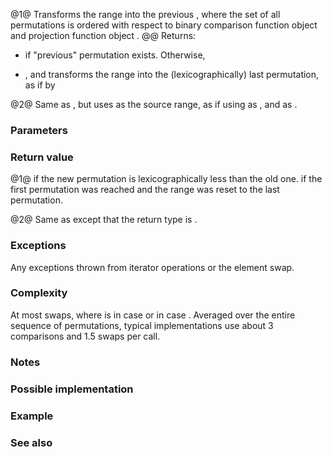 {{cpp/ranges/title|prev_permutation|prev_permutation_result}}
{{cpp/algorithm/ranges/navbar}}
{{dcl begin}}
{{dcl header|algorithm}}
{{dcl h|Call signature}}
{{dcl|num=1|since=c++20|1=
template&lt; std::bidirectional_iterator I, std::sentinel_for&lt;I&gt; S,
          class Comp = ranges::less, class Proj = std::identity &gt;
requires std::sortable&lt;I, Comp, Proj&gt;
constexpr prev_permutation_result&lt;I&gt;
    prev_permutation( I first, S last, Comp comp = {}, Proj proj = {} );
}}
{{dcl|num=2|since=c++20|1=
template&lt; ranges::bidirectional_range R, class Comp = ranges::less,
          class Proj = std::identity &gt;
requires std::sortable&lt;ranges::iterator_t&lt;R&gt;, Comp, Proj&gt;
constexpr prev_permutation_result&lt;ranges::borrowed_iterator_t&lt;R&gt;&gt;
    prev_permutation( R&amp;&amp; r, Comp comp = {}, Proj proj = {} );
}}
{{dcl h|Helper type}}
{{dcl|since=c++20|num=3|1=
template&lt; class I &gt;
using prev_permutation_result = ranges::in_found_result&lt;I&gt;;
}}
{{dcl end}}

@1@ Transforms the range {{range|first|last}} into the previous {{enwiki|permutation}}, where the set of all permutations is ordered {{enwiki|Lexicographic order|lexicographically}} with respect to binary comparison function object {{c|comp}} and projection function object {{c|proj}}.
@@ Returns:
* {{c|{last, true}&lt;!----&gt;}} if "previous" permutation exists. Otherwise,
* {{c|{last, false}&lt;!----&gt;}}, and transforms the range into the (lexicographically) last permutation, as if by
{{source|
ranges::sort(first, last, comp, proj);
ranges::reverse(first, last);
}}

@2@ Same as {{v|1}}, but uses {{c|r}} as the source range, as if using {{c|ranges::begin(r)}} as {{c|first}}, and {{c|ranges::end(r)}} as {{c|last}}.

{{cpp/ranges/niebloid}}

===Parameters===
{{par begin}}
{{par|first, last|the range of elements to "permute"}}
{{par|r|the range of elements to "permute"}}
{{par|comp|comparison function object which returns {{c|true}} if the first argument is less than the second}}
{{par|proj|projection to apply to the elements}}
{{par end}}

===Return value===
@1@ {{c|ranges::prev_permutation_result&lt;I&gt;{last, true}&lt;!----&gt;}} if the new permutation is lexicographically less than the old one. {{c|ranges::prev_permutation_result&lt;I&gt;{last, false}&lt;!----&gt;}} if the first permutation was reached and the range was reset to the last permutation.

@2@ Same as {{v|1}} except that the return type is {{c|ranges::prev_permutation_result&lt;ranges::borrowed_iterator_t&lt;R&gt;&gt;}}.

===Exceptions===
Any exceptions thrown from iterator operations or the element swap.

===Complexity===
At most {{mathjax-or|\(\scriptsize N/2\)|N / 2}} swaps, where {{mathjax-or|\(\scriptsize N\)|N}} is {{c|ranges::distance(first, last)}} in case {{v|1}} or {{c|ranges::distance(r)}} in case {{v|2}}. Averaged over the entire sequence of permutations, typical implementations use about 3 comparisons and 1.5 swaps per call.

===Notes===
{{cpp/algorithm/notes swap vectorization}}

===Possible implementation===
{{eq fun|1=
struct prev_permutation_fn
{
    template&lt;std::bidirectional_iterator I, std::sentinel_for&lt;I&gt; S,
             class Comp = ranges::less, class Proj = std::identity&gt;
    requires std::sortable&lt;I, Comp, Proj&gt;
    constexpr ranges::prev_permutation_result&lt;I&gt;
        operator()(I first, S last, Comp comp = {}, Proj proj = {}) const
    {
        // check that the sequence has at least two elements
        if (first == last)
            return {std::move(first), false};
        auto i{first};
        ++i;
        if (i == last)
            return {std::move(i), false};
        auto i_last{ranges::next(first, last)};
        i = i_last;
        --i;
        // main "permutating" loop
        for (;;)
        {
            auto i1{i};
            --i;
            if (std::invoke(comp, std::invoke(proj, *i1), std::invoke(proj, *i)))
            {
                auto j{i_last};
                while (!std::invoke(comp, std::invoke(proj, *--j), std::invoke(proj, *i)))
                    ;
                ranges::iter_swap(i, j);
                ranges::reverse(i1, last);
                return {std::move(i_last), true};
            }
            // permutation "space" is exhausted
            if (i == first)
            {
                ranges::reverse(first, last);
                return {std::move(i_last), false};
            }
        }
    }

    template&lt;ranges::bidirectional_range R, class Comp = ranges::less,
             class Proj = std::identity&gt;
    requires std::sortable&lt;ranges::iterator_t&lt;R&gt;, Comp, Proj&gt;
    constexpr ranges::prev_permutation_result&lt;ranges::borrowed_iterator_t&lt;R&gt;&gt;
        operator()(R&amp;&amp; r, Comp comp = {}, Proj proj = {}) const
    {
        return (*this)(ranges::begin(r), ranges::end(r),
                       std::move(comp), std::move(proj));
    }
};

inline constexpr prev_permutation_fn prev_permutation {};
}}

===Example===
{{example
|code=
#include &lt;algorithm&gt;
#include &lt;array&gt;
#include &lt;compare&gt;
#include &lt;functional&gt;
#include &lt;iostream&gt;
#include &lt;string&gt;

struct S
{
    char c{};
    int i{};
    auto operator&lt;=&gt;(const S&amp;) const = default;
    friend std::ostream&amp; operator&lt;&lt;(std::ostream&amp; os, const S&amp; s)
    {
        return os &lt;&lt; "{'" &lt;&lt; s.c &lt;&lt; "', " &lt;&lt; s.i &lt;&lt; "}";
    }
};

auto print = [](auto const&amp; v, char term = ' ')
{
    std::cout &lt;&lt; "{ ";
    for (const auto&amp; e : v)
        std::cout &lt;&lt; e &lt;&lt; ' ';
    std::cout &lt;&lt; '}' &lt;&lt; term;
};

int main()
{
    std::cout &lt;&lt; "Generate all permutations (iterators case):\n";
    std::string s{"cba"};
    do print(s);
    while (std::ranges::prev_permutation(s.begin(), s.end()).found);

    std::cout &lt;&lt; "\nGenerate all permutations (range case):\n";
    std::array a{'c', 'b', 'a'};
    do print(a);
    while (std::ranges::prev_permutation(a).found);

    std::cout &lt;&lt; "\nGenerate all permutations using comparator:\n";
    using namespace std::literals;
    std::array z{"▁"s, "▄"s, "█"s};
    do print(z);
    while (std::ranges::prev_permutation(z, std::greater()).found);

    std::cout &lt;&lt; "\nGenerate all permutations using projection:\n";
    std::array&lt;S, 3&gt; r{S{'C',1}, S{'B',2}, S{'A',3}&lt;!----&gt;};
    do print(r, '\n');
    while (std::ranges::prev_permutation(r, {}, &amp;S::c).found);
}
|output=
Generate all permutations (iterators case):
{ c b a } { c a b } { b c a } { b a c } { a c b } { a b c }
Generate all permutations (range case):
{ c b a } { c a b } { b c a } { b a c } { a c b } { a b c }
Generate all permutations using comparator:
{ ▁ ▄ █ } { ▁ █ ▄ } { ▄ ▁ █ } { ▄ █ ▁ } { █ ▁ ▄ } { █ ▄ ▁ }
Generate all permutations using projection:
{ {'C', 1} {'B', 2} {'A', 3} }
{ {'C', 1} {'A', 3} {'B', 2} }
{ {'B', 2} {'C', 1} {'A', 3} }
{ {'B', 2} {'A', 3} {'C', 1} }
{ {'A', 3} {'C', 1} {'B', 2} }
{ {'A', 3} {'B', 2} {'C', 1} }
}}

===See also===
{{dsc begin}}
{{dsc inc|cpp/algorithm/ranges/dsc next_permutation}}
{{dsc inc|cpp/algorithm/ranges/dsc is_permutation}}
{{dsc inc|cpp/algorithm/dsc next_permutation}}
{{dsc inc|cpp/algorithm/dsc prev_permutation}}
{{dsc inc|cpp/algorithm/dsc is_permutation}}
{{dsc end}}

{{langlinks|de|es|fr|it|ja|pt|ru|zh}}